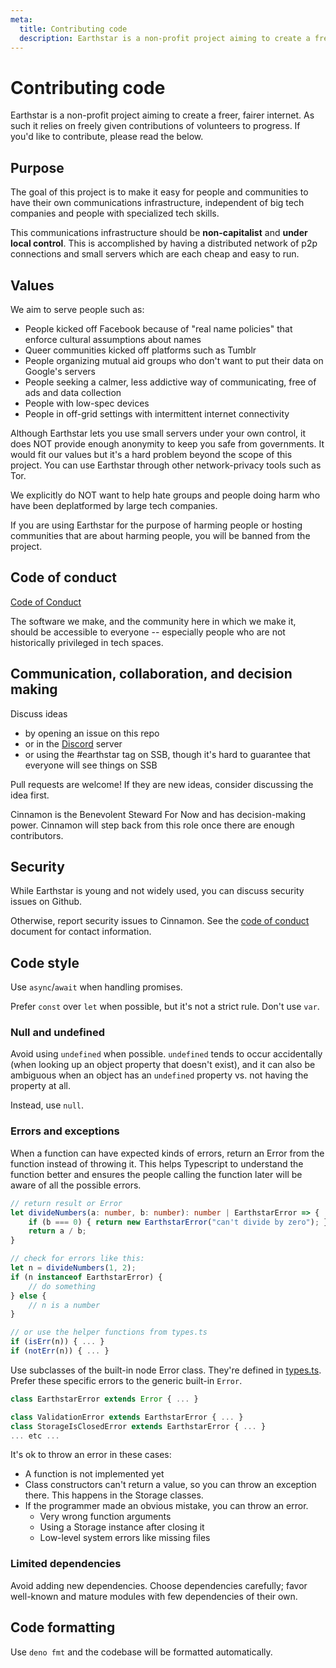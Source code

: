 ```yaml
---
meta:
  title: Contributing code
  description: Earthstar is a non-profit project aiming to create a freer, fairer internet. As such it relies on freely given contributions of volunteers to progress.
---
```


# Contributing code

Earthstar is a non-profit project aiming to create a freer, fairer internet. As such it relies on freely given contributions of volunteers to progress. If you'd like to contribute, please read the below.

## Purpose

The goal of this project is to make it easy for people and communities to have their own communications infrastructure, independent of big tech companies and people with specialized tech skills.

This communications infrastructure should be **non-capitalist** and **under local control**. This is accomplished by having a distributed network of p2p connections and small servers which are each cheap and easy to run.

## Values

We aim to serve people such as:

- People kicked off Facebook because of "real name policies" that enforce cultural assumptions about names
- Queer communities kicked off platforms such as Tumblr
- People organizing mutual aid groups who don't want to put their data on Google's servers
- People seeking a calmer, less addictive way of communicating, free of ads and data collection
- People with low-spec devices
- People in off-grid settings with intermittent internet connectivity

Although Earthstar lets you use small servers under your own control, it does NOT provide enough anonymity to keep you safe from governments. It would fit our values but it's a hard problem beyond the scope of this project. You can use Earthstar through other network-privacy tools such as Tor.

We explicitly do NOT want to help hate groups and people doing harm who have been deplatformed by large tech companies.

If you are using Earthstar for the purpose of harming people or hosting communities that are about harming people, you will be banned from the project.

## Code of conduct

[Code of Conduct](/support/code-of-conduct)

The software we make, and the community here in which we make it, should be accessible to everyone -- especially people who are not historically privileged in tech spaces.

## Communication, collaboration, and decision making

Discuss ideas

- by opening an issue on this repo
- or in the [Discord](https://discord.gg/EFJnuyKbTv) server
- or using the #earthstar tag on SSB, though it's hard to guarantee that everyone will see things on SSB

Pull requests are welcome! If they are new ideas, consider discussing the idea first.

Cinnamon is the Benevolent Steward For Now and has decision-making power. Cinnamon will step back from this role once there are enough contributors.

## Security

While Earthstar is young and not widely used, you can discuss security issues on Github.

Otherwise, report security issues to Cinnamon. See the [code of conduct](CODE_OF_CONDUCT.md) document for contact information.

## Code style

Use `async`/`await` when handling promises.

Prefer `const` over `let` when possible, but it's not a strict rule. Don't use `var`.

### Null and undefined

Avoid using `undefined` when possible. `undefined` tends to occur accidentally (when looking up an object property that doesn't exist), and it can also be ambiguous when an object has an `undefined` property vs. not having the property at all.

Instead, use `null`.

### Errors and exceptions

When a function can have expected kinds of errors, return an Error from the function instead of throwing it. This helps Typescript to understand the function better and ensures the people calling the function later will be aware of all the possible errors.

```typescript
// return result or Error
let divideNumbers(a: number, b: number): number | EarthstarError => {
    if (b === 0) { return new EarthstarError("can't divide by zero"); }
    return a / b;
}

// check for errors like this:
let n = divideNumbers(1, 2);
if (n instanceof EarthstarError) {
    // do something
} else {
    // n is a number
}

// or use the helper functions from types.ts
if (isErr(n)) { ... }
if (notErr(n)) { ... }
```

Use subclasses of the built-in node Error class. They're defined in [types.ts](src/util/types.ts). Prefer these specific errors to the generic built-in `Error`.

```typescript
class EarthstarError extends Error { ... }

class ValidationError extends EarthstarError { ... }
class StorageIsClosedError extends EarthstarError { ... }
... etc ...
```

It's ok to throw an error in these cases:

- A function is not implemented yet
- Class constructors can't return a value, so you can throw an exception there. This happens in the Storage classes.
- If the programmer made an obvious mistake, you can throw an error.
  - Very wrong function arguments
  - Using a Storage instance after closing it
  - Low-level system errors like missing files

### Limited dependencies

Avoid adding new dependencies. Choose dependencies carefully; favor well-known and mature modules with few dependencies of their own.

## Code formatting

Use `deno fmt` and the codebase will be formatted automatically.